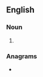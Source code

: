 ==English==

===Noun===
{{head|en|noun plural form}}

# {{plural of|torc|lang=en}}

===Anagrams===
* {{l|en|crost}}